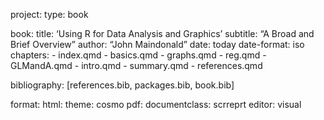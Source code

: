 project:
  type: book

book:
  title: 'Using R for Data Analysis and Graphics'
  subtitle: "A Broad and Brief Overview"
  author: "John Maindonald"
date: today
date-format: iso
chapters:
    - index.qmd
    - basics.qmd
    - graphs.qmd
    - reg.qmd
    - GLMandA.qmd
    - intro.qmd
    - summary.qmd
    - references.qmd

bibliography: [references.bib, packages.bib, book.bib]

format:
  html:
    theme: cosmo
  pdf:
    documentclass: scrreprt
editor: visual

